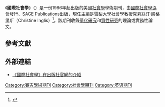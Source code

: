 {{Infobox journal
| title = 國際社會學<br>International Sociology
| cover = International Sociology journal front cover image.jpg
| editor = Christine Inglis 
| discipline = [[社會學|社會學]]
| language= 英語
| former_names = 
| abbreviation = Int. Sociol.
| publisher = [[賽吉出版公司|賽吉出版公司]]
| country = 
| frequency = 雙月刊
| history = 1986年－現在
| openaccess = 
| license = 
| impact = 0.741
| impact-year = 2016
| website = http://iss.sagepub.com/
| link1 = http://iss.sagepub.com/content/current
| link1-name = 線上閱讀
| link2 = http://iss.sagepub.com/content/by/year
| link2-name = 線上閱讀
| JSTOR = 
| OCLC = 41551866
| LCCN = 88659310 
| CODEN = 
| ISSN = 0268-5809
| eISSN = 1461-7242
}}
《'''國際社會學'''》（''{{lang|en|International Sociology}}''）是一份1986年起出版的美國[[社會學|社會學]]學術期刊，由[[國際社會學協會|國際社會學協會]]發行、SAGE Publications出版，現任主編是[[雪梨大學|雪梨大學]]社會學教授克莉絲汀·殷格里斯（Christine Inglis）<ref>{{cite web|title=International Sociology journal page on ISA site|url=http://www.isa-sociology.org/publ/is.htm|work=International Sociological Association Publications Pages|publisher=[[國際社會學協會|International Sociological Association]]|language=en|accessdate=2011-09-14|archive-date=2016-08-05|archive-url=https://web.archive.org/web/20160805031655/http://www.isa-sociology.org/publ/is.htm|dead-url=no}}</ref>。該期刊收錄[[量化研究|量化研究]]和[[質性研究|質性研究]]的理論或實務性論文。

== 參考文獻 ==
{{reflist}}

== 外部連結 ==
* [http://iss.sagepub.com/ 《國際社會學》在出版社官網的介紹]{{Wayback|url=http://iss.sagepub.com/ |date=20091130195211 }} {{en}}

{{sociology-stub}}

[[Category:賽吉學術期刊|Category:賽吉學術期刊]]
[[Category:社會學期刊|Category:社會學期刊]]
[[Category:英语期刊|Category:英语期刊]]